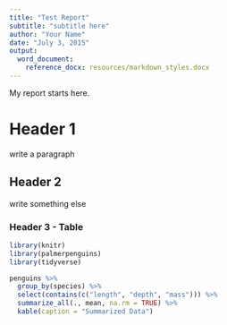 ```yaml
---
title: "Test Report"
subtitle: "subtitle here"
author: "Your Name"
date: "July 3, 2015"
output:
  word_document:
    reference_docx: resources/markdown_styles.docx
---
```


My report starts here.

# Header 1
write a paragraph

## Header 2
write something else

\pagebreak
### Header 3 - Table  


```r
library(knitr)
library(palmerpenguins)
library(tidyverse)

penguins %>% 
  group_by(species) %>% 
  select(contains(c("length", "depth", "mass"))) %>% 
  summarize_all(., mean, na.rm = TRUE) %>%
  kable(caption = "Summarized Data")
```

